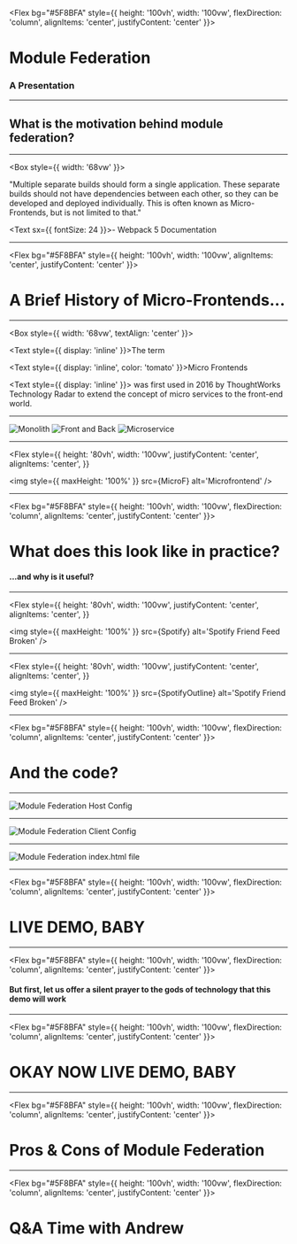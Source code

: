 <!-- Component Imports -->


<!-- Image Imports -->


<!-- Start Presentation -->

<Flex bg="#5F8BFA" style={{ height: '100vh', width: '100vw', flexDirection: 'column', alignItems: 'center', justifyContent: 'center' }}>

# Module Federation

### A Presentation

</Flex>

---

## What is the motivation behind module federation?

---

<Box style={{ width: '68vw' }}>

<Text>

"Multiple separate builds should form a single application. These separate builds should not have dependencies between each other, so they can be developed and deployed individually. This is often known as Micro-Frontends, but is not limited to that."

</Text>

<Text sx={{ fontSize: 24 }}>- Webpack 5 Documentation</Text>

</Box>

---

<Flex bg="#5F8BFA" style={{ height: '100vh', width: '100vw', alignItems: 'center', justifyContent: 'center' }}>

# A Brief History of Micro-Frontends...

</Flex>

---

<Box style={{ width: '68vw', textAlign: 'center' }}>

<Text style={{ display: 'inline' }}>The term </Text>

<Text style={{ display: 'inline', color: 'tomato' }}>Micro Frontends </Text>

<Text style={{ display: 'inline' }}>
  was first used in 2016 by ThoughtWorks Technology Radar to extend the concept
  of micro services to the front-end world.
</Text>

</Box>

---

<Flex>
  <Flex>
    <img style={{ maxHeight: '60vh' }} src={Mono} alt='Monolith' />
  </Flex>
  <Steps>
    <Flex>
      <img style={{ maxHeight: '60vh' }} src={FAB} alt='Front and Back' />
    </Flex>
    <Flex>
      <img style={{ maxHeight: '60vh' }} src={MicroS} alt='Microservice' />
    </Flex>
  </Steps>
</Flex>

---

<Flex
  style={{
    height: '80vh',
    width: '100vw',
    justifyContent: 'center',
    alignItems: 'center',
  }}
>
  <img style={{ maxHeight: '100%' }} src={MicroF} alt='Microfrontend' />
</Flex>

---

<Flex bg="#5F8BFA" style={{ height: '100vh', width: '100vw', flexDirection: 'column', alignItems: 'center', justifyContent: 'center' }}>

# What does this look like in practice?

#### ...and why is it useful?

</Flex>

---

<Flex
  style={{
    height: '80vh',
    width: '100vw',
    justifyContent: 'center',
    alignItems: 'center',
  }}
>
  <img
    style={{ maxHeight: '100%' }}
    src={Spotify}
    alt='Spotify Friend Feed Broken'
  />
</Flex>

---

<Flex
  style={{
    height: '80vh',
    width: '100vw',
    justifyContent: 'center',
    alignItems: 'center',
  }}
>
  <img
    style={{ maxHeight: '100%' }}
    src={SpotifyOutline}
    alt='Spotify Friend Feed Broken'
  />
</Flex>

---

<Flex bg="#5F8BFA" style={{ height: '100vh', width: '100vw', flexDirection: 'column', alignItems: 'center', justifyContent: 'center' }}>

# And the code?

</Flex>

---

<Flex>
  <img
    style={{ maxHeight: '80vh' }}
    src={MFHost}
    alt='Module Federation Host Config'
  />
</Flex>

---

<Flex>
  <img
    style={{ maxHeight: '80vh' }}
    src={MFClient}
    alt='Module Federation Client Config'
  />
</Flex>

---

<Flex>
  <img
    style={{ maxHeight: '80vh' }}
    src={MFIndex}
    alt='Module Federation index.html file'
  />
</Flex>

---

<Flex bg="#5F8BFA" style={{ height: '100vh', width: '100vw', flexDirection: 'column', alignItems: 'center', justifyContent: 'center' }}>

# LIVE DEMO, BABY

</Flex>

---

<Flex bg="#5F8BFA" style={{ height: '100vh', width: '100vw', flexDirection: 'column', alignItems: 'center', justifyContent: 'center' }}>

#### But first, let us offer a silent prayer to the gods of technology that this demo will work

</Flex>

---

<Flex bg="#5F8BFA" style={{ height: '100vh', width: '100vw', flexDirection: 'column', alignItems: 'center', justifyContent: 'center' }}>

# OKAY NOW LIVE DEMO, BABY

</Flex>

---

<Flex bg="#5F8BFA" style={{ height: '100vh', width: '100vw', flexDirection: 'column', alignItems: 'center', justifyContent: 'center' }}>

# Pros & Cons of Module Federation

</Flex>

<!-- PROS AND CONS SECTION -->

---

<Flex bg="#5F8BFA" style={{ height: '100vh', width: '100vw', flexDirection: 'column', alignItems: 'center', justifyContent: 'center' }}>

# Q&A Time with Andrew

</Flex>

<!-- Q&A TIME -->
